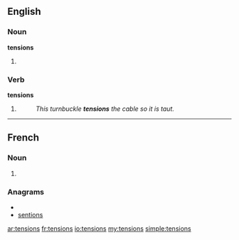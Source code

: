 ==English==

===Noun===
'''tensions'''

# {{plural of|[[tension]]}}

===Verb===
'''tensions'''

# {{third-person singular of|[[tension]]}}
#: ''This turnbuckle '''tensions''' the cable so it is taut.''

----

==French==

===Noun===
{{infl|fr|plural}} {{f|p}}

# {{plural of|tension|lang=fr}}

===Anagrams===
* {{alphagram|einnosst}}
* [[sentions#French|sentions]]

[[ar:tensions]]
[[fr:tensions]]
[[io:tensions]]
[[my:tensions]]
[[simple:tensions]]